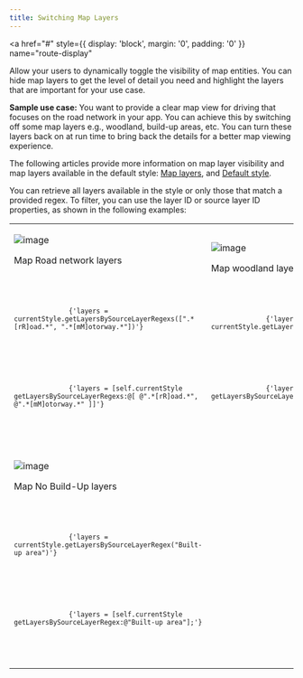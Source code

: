 ```yaml
---
title: Switching Map Layers
---
```


<a
  href="#"
  style={{ display: 'block', margin: '0', padding: '0' }}
  name="route-display"
></a>

Allow your users to dynamically toggle the visibility of map entities. You can hide map layers to
get the level of detail you need and highlight the layers that are important for your use case.

**Sample use case:** You want to provide a clear map view for driving that focuses on the road
network in your app. You can achieve this by switching off some map layers e.g., woodland, build-up
areas, etc. You can turn these layers back on at run time to bring back the details for a better map
viewing experience.

The following articles provide more information on map layer visibility and map layers available in
the default style: [Map layers](/maps-ios-sdk/documentation/map-display/documentation/map-layers),
and [Default style](/maps-ios-sdk/documentation/map-display/documentation/default-style).

You can retrieve all layers available in the style or only those that match a provided regex. To
filter, you can use the layer ID or source layer ID properties, as shown in the following examples:

<table>
  <tbody>
    <tr>
      <td>
        <ContentWrapper maxWidth="350px" objectFit="contain">
          <p>
            <img src="../images/MapSwitchingLayers1.png" alt="image" />
          </p>
        </ContentWrapper>
        <p>Map Road network layers</p>
        <Code>
          <pre class="swift">
            <code class="language-swift">
              {'layers = currentStyle.getLayersBySourceLayerRegexs([".*[rR]oad.*", ".*[mM]otorway.*"])'}
            </code>
          </pre>
          <pre class="obj-c">
            <code class="language-obj-c">
              {'layers = [self.currentStyle getLayersBySourceLayerRegexs:@[ @".*[rR]oad.*", @".*[mM]otorway.*" ]]'}
            </code>
          </pre>
        </Code>
      </td>
      <td>
        <ContentWrapper maxWidth="350px" objectFit="contain">
          <p>
            <img src="../images/MapSwitchingLayers2.png" alt="image" />
          </p>
        </ContentWrapper>
        <p>Map woodland layers</p>
        <Code>
          <pre class="swift">
            <code class="language-swift">
              {'layers = currentStyle.getLayersBySourceLayerRegex("Woodland.*")'}
            </code>
          </pre>
          <pre class="obj-c">
            <code class="language-obj-c">
              {'layers = [self.currentStyle getLayersBySourceLayerRegex:@"Woodland.*"];'}
            </code>
          </pre>
        </Code>
      </td>
    </tr>
    <tr>
      <td>
        <ContentWrapper maxWidth="350px" objectFit="contain">
          <p>
            <img src="../images/MapSwitchingLayers3.png" alt="image" />
          </p>
        </ContentWrapper>
        <p>Map No Build-Up layers</p>
        <Code>
          <pre class="swift">
            <code class="language-swift">
              {'layers = currentStyle.getLayersBySourceLayerRegex("Built-up area")'}
            </code>
          </pre>
          <pre class="obj-c">
            <code class="language-obj-c">
              {'layers = [self.currentStyle getLayersBySourceLayerRegex:@"Built-up area"];'}
            </code>
          </pre>
        </Code>
      </td>
      <td></td>
    </tr>
  </tbody>
</table>